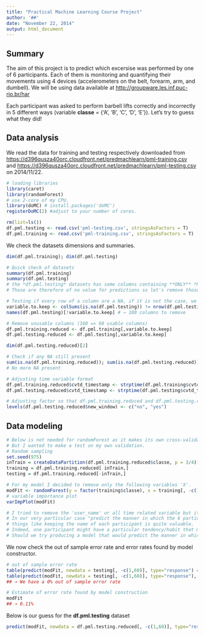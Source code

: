 ```yaml
---
title: "Practical Machine Learning Course Project"
author: '##'
date: "November 22, 2014"
output: html_document
---
```


## Summary

The aim of this project is to predict which excersise was performed by one of 6 participants. Each of them is monitoring and quantifying their movements using 4 devices (accelerometers on the belt, forearm, arm, and dumbell).
We will be using data available at <http://groupware.les.inf.puc-rio.br/har>

Each participant was asked to perform barbell lifts correctly and incorrectly in 5 different ways (variable __classe__ = {'A', 'B', 'C', 'D', 'E'}). Let's try to guess what they did!

## Data analysis

We read the data for training and testing respectively downloaded from <https://d396qusza40orc.cloudfront.net/predmachlearn/pml-training.csv> and <https://d396qusza40orc.cloudfront.net/predmachlearn/pml-testing.csv> on 2014/11/22.


```r
# loading libraries
library(caret)
library(randomForest)
# use 2-core of my CPU.
library(doMC) # install.packages('doMC')
registerDoMC(2) #adjust to your number of cores.
```

```r
rm(list=ls())
df.pml.testing <- read.csv('pml-testing.csv', stringsAsFactors = T)
df.pml.training <- read.csv('pml-training.csv', stringsAsFactors = T)
```


We check the datasets dimensions and summaries.
```r
dim(df.pml.training); dim(df.pml.testing)

# Quick check of datasets
summary(df.pml.training)
summary(df.pml.testing)
# the *df.pml.testing* datasets has some columns containing **ONLY** *NA*.
# Those are therefore of no value for predictions so let's remove those from each dataset

# Testing if every row of a column are a NA, if it is not the case, we keep the column.
variable.to.keep <- colSums(is.na(df.pml.testing)) != nrow(df.pml.testing)
names(df.pml.testing)[!variable.to.keep] # → 100 columns to remove

# Remove unusable columns (160 => 60 usable columns)
df.pml.training.reduced <- df.pml.training[,variable.to.keep]
df.pml.testing.reduced <- df.pml.testing[,variable.to.keep]

dim(df.pml.testing.reduced)[2]

# Check if any NA still present
sum(is.na(df.pml.training.reduced)); sum(is.na(df.pml.testing.reduced))
# No more NA present

# Adjusting time variable format
df.pml.training.reduced$cvtd_timestamp <- strptime(df.pml.training$cvtd_timestamp, "%d/%m/%Y %H:%M")
df.pml.testing.reduced$cvtd_timestamp <- strptime(df.pml.testing$cvtd_timestamp, "%d/%m/%Y %H:%M")

# Adjusting factor so that df.pml.training.reduced and df.pml.testing.reduced have the same.
levels(df.pml.testing.reduced$new_window) <- c("no", "yes")
```

## Data modeling
```r
# Below is not needed for randomForest as it makes its own cross-validation test,
# But I wanted to make a test on my own validation.
# Random sampling
set.seed(975)
inTrain = createDataPartition(df.pml.training.reduced$classe, p = 3/4)[[1]]
training = df.pml.training.reduced[ inTrain,]
testing = df.pml.training.reduced[-inTrain,]
```

```r
# For my model I decided to remove only the following variables 'X'.
modFit <- randomForest(y = factor(training$classe), x = training[, -c(1,60)])
# variable importance plot
varImpPlot(modFit)

# I tried to remove the 'user_name' or all time related variable but it was only detrimental to the quality of the model (→ raising the out of sample error rate).
# In our very particular case "predict the manner in which the 6 participants did their exercise",
# things like keeping the name of each participant is quite valuable. 
# Indeed, one participant might have a particular tendency/habit that might appear each time and help our classification.
# Should we try producing a model that would predict the manner in which *someone* is doing its exercise then our variable selection would be very different.
```


We now check the out of sample error rate and error rates found by model constructor. 
```r
# out of sample error rate
table(predict(modFit, newdata = testing[, -c(1,60)], type="response") == testing[,60])
table(predict(modFit, newdata = testing[, -c(1,60)], type="response"), testing[,60])
## → We have a 0% out of sample error rate

# Estimate of error rate found by model construction 
modFit
## → 0.11%
```


Below is our guess for the **df.pml.testing** dataset
```r
predict(modFit, newdata = df.pml.testing.reduced[, -c(1,60)], type="response")
```